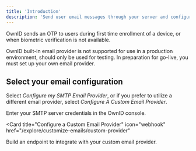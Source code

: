 ```yaml
---
title: 'Introduction'
description: 'Send user email messages through your server and configure email templates.'
---
```


OwnID sends an <Tooltip tip="one-time passcode">OTP</Tooltip> to users during first time enrollment of a device, or when biometric verification is not available. 

OwnID built-in email provider is not supported for use in a production environment, should only be used for testing.
In preparation for go-live, you must set up your own email provider. 

## Select your email configuration

Select _Configure my SMTP Email Provider_, or if you prefer to utilize a different email provider, select _Configure A Custom Email Provider_. 

<CardGroup>

<Card title="Configure my SMTP Email Provider" 
icon="gear" 
href="/explore/customize-emails/smtp-setup">
Enter your SMTP server credentials in the OwnID console.
</Card>

<Card
  title="Configure a Custom Email Provider"
  icon="webhook"
  href="/explore/customize-emails/custom-provider"
>
Build an endpoint to integrate with your custom email provider.
</Card>
</CardGroup>